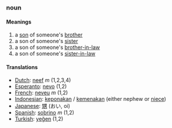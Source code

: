===noun===

====Meanings====
#a [[son]] of someone's [[brother]]
#a son of someone's [[sister]]
#a son of someone's [[brother-in-law]]
#a son of someone's [[sister-in-law]]

====Translations====
*[[Dutch]]: [[neef]] ''m'' (1,2,3,4)
*[[Esperanto]]: [[nevo]] (1,2)
*[[French]]: [[neveu]] ''m'' (1,2)
*[[Indonesian]]: [[keponakan]] / [[kemenakan]] (either nephew or [[niece]])
*[[Japanese]]: [[甥]] (おい, oi)
*[[Spanish]]: [[sobrino]] ''m'' (1,2)
*[[Turkish]]: [[yeğen]] (1,2)